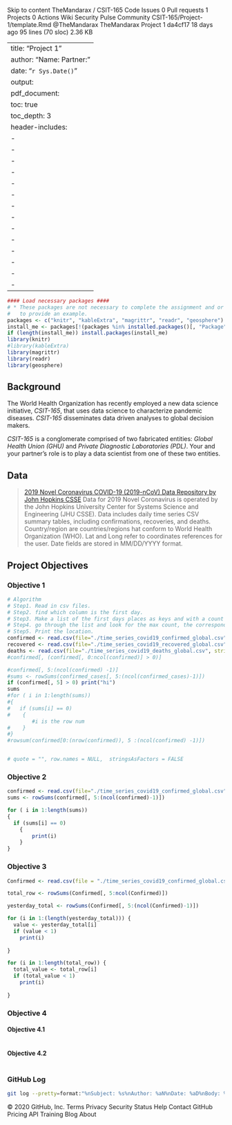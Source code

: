 Skip to content
 TheMandarax / CSIT-165
Code Issues 0 Pull requests 1 Projects 0 Actions Wiki Security Pulse Community
CSIT-165/Project-1/template.Rmd
@TheMandarax TheMandarax Project 1
da4cf17 18 days ago
95 lines (70 sloc)  2.36 KB
 
---
title: "Project 1"
author: "Name:  \n Partner: "
date: "`r Sys.Date()`"
output: 
  pdf_document:
    toc: true
    toc_depth: 3
header-includes:
  - \usepackage{booktabs}
  - \usepackage{longtable}
  - \usepackage{array}
  - \usepackage{multirow}
  - \usepackage{wrapfig}
  - \usepackage{float}
  - \usepackage{colortbl}
  - \usepackage{pdflscape}
  - \usepackage{tabu}
  - \usepackage{threeparttable}
  - \usepackage{threeparttablex}
  - \usepackage[normalem]{ulem}
  - \usepackage{makecell}
  - \usepackage{xcolor}
---
```r
#### Load necessary packages ####
# * These packages are not necessary to complete the assignment and or only used 
#   to provide an example. 
packages <- c("knitr", "kableExtra", "magrittr", "readr", "geosphere")
install_me <- packages[!(packages %in% installed.packages()[, "Package"])]
if (length(install_me)) install.packages(install_me)
library(knitr)
#library(kableExtra)
library(magrittr)
library(readr)
library(geosphere)
```

## Background
The World Health Organization has recently employed a new data science initiative, *CSIT-165*, that uses data science to characterize pandemic diseases. 
*CSIT-165* disseminates data driven analyses to global decision makers.

*CSIT-165* is a conglomerate comprised of two fabricated entities: *Global Health Union (GHU)* and *Private Diagnostic Laboratories (PDL)*. 
Your and your partner's role is to play a data scientist from one of these two entities.

## Data
> [2019 Novel Coronavirus COVID-19 (2019-nCoV) Data Repository by John Hopkins CSSE](https://github.com/CSSEGISandData/COVID-19/tree/master/csse_covid_19_data/csse_covid_19_time_series)
Data for 2019 Novel Coronavirus is operated by the John Hopkins University Center for Systems Science and Engineering (JHU CSSE).
Data includes daily time series CSV summary tables, including confirmations, recoveries, and deaths. 
Country/region are countries/regions hat conform to World Health Organization (WHO).
Lat and Long refer to coordinates references for the user. 
Date fields are stored in MM/DD/YYYY format.

## Project Objectives

### Objective 1
```r
# Algorithm 
# Step1. Read in csv files.
# Step2. find which column is the first day.
# Step3. Make a list of the first days places as keys and with a count as the value
# Step4. go through the list and look for the max count, the corresponding location is the origin.
# Step5. Print the location.
confirmed <- read.csv(file="./time_series_covid19_confirmed_global.csv", stringsAsFactors = FALSE)
recovered <- read.csv(file="./time_series_covid19_recovered_global.csv", stringsAsFactors = FALSE)
deaths <- read.csv(file="./time_series_covid19_deaths_global.csv", stringsAsFactors = FALSE)
#confirmed[, (confirmed[, 0:ncol(confirmed)] > 0)]

#confirmed[, 5:(ncol(confirmed) -1)]
#sums <- rowSums(confirmed_cases[, 5:(ncol(confirmed_cases)-1)])
if (confirmed[, 5] > 0) print("hi")
sums
#for ( i in 1:length(sums))
#{
#   if (sums[i] == 0)
#    {
        #i is the row num   
#    }
#}
#rowsum(confirmed[0:(nrow(confirmed)), 5 :(ncol(confirmed) -1)])


# quote = "", row.names = NULL,  stringsAsFactors = FALSE
```

### Objective 2
```r
confirmed <- read.csv(file="./time_series_covid19_confirmed_global.csv", stringsAsFactors = FALSE)
sums <- rowSums(confirmed[, 5:(ncol(confirmed)-1)])

for ( i in 1:length(sums))
{
  if (sums[i] == 0)
    {
        print(i)
    }
}
```

### Objective 3
```r
Confirmed <- read.csv(file = "./time_series_covid19_confirmed_global.csv", stringsAsFactors = FALSE)

total_row <- rowSums(Confirmed[, 5:ncol(Confirmed)])

yesterday_total <- rowSums(Confirmed[, 5:(ncol(Confirmed)-1)])

for (i in 1:(length(yesterday_total))) {
  value <- yesterday_total[i]
  if (value < 1)
    print(i)
  
}

for (i in 1:length(total_row)) {
  total_value <- total_row[i]
  if (total_value < 1)
    print(i)
  
}
```

### Objective 4

#### Objective 4.1
```r
```

#### Objective 4.2
```r
```

### GitHub Log
```bash
git log --pretty=format:"%nSubject: %s%nAuthor: %aN%nDate: %aD%nBody: %b"
```





© 2020 GitHub, Inc.
Terms
Privacy
Security
Status
Help
Contact GitHub
Pricing
API
Training
Blog
About
